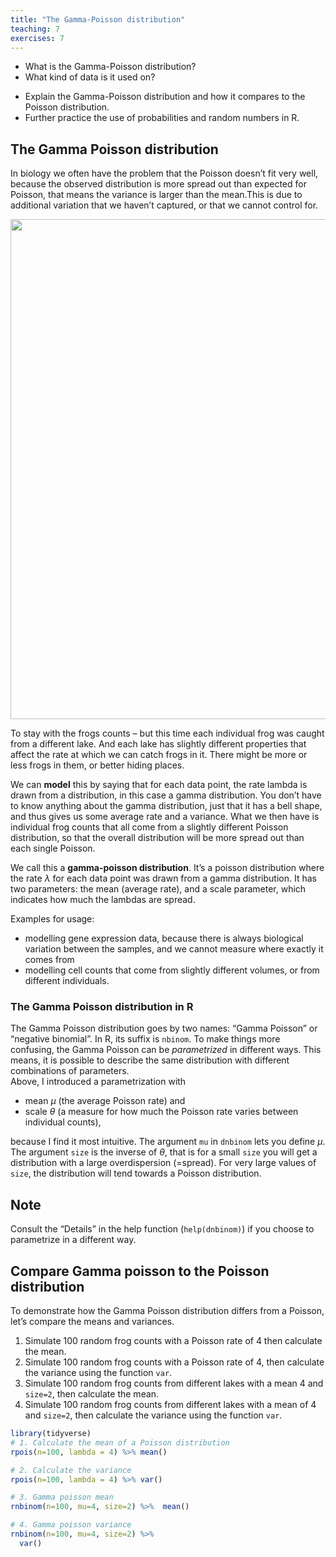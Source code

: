 ```yaml
---
title: "The Gamma-Poisson distribution"
teaching: 7
exercises: 7
---
```


:::::::::::::::::::::::::::::::::::::: questions 

- What is the Gamma-Poisson distribution?  
- What kind of data is it used on?

::::::::::::::::::::::::::::::::::::::::::::::::

::::::::::::::::::::::::::::::::::::: objectives

- Explain the Gamma-Poisson distribution and how it compares to the Poisson distribution.
- Further practice the use of probabilities and random numbers in R.
::::::::::::::::::::::::::::::::::::::::::::::::


## The Gamma Poisson distribution

In biology we often have the problem that the Poisson doesn’t fit very well, because the observed distribution is more spread out than expected for Poisson, that means the variance is larger than the mean.This is due to additional variation that we haven’t captured, or that we cannot control for.


<p align="center">
<img src="/fig/gamma-poisson.png" width="800"/>
</p>

To stay with the frogs counts -- but this time each individual frog was caught from a different lake.
And each lake has slightly different properties that affect the rate at which we can catch frogs in it. There might be more or less frogs in them, or better hiding places.

We can **model** this by saying that for each data point, the rate lambda is drawn from a distribution, in this case a gamma distribution. You don’t have to know anything about the gamma distribution, just that it has a bell shape, and thus gives us some average rate and a variance. 
What we then have is individual frog counts that all come from a slightly different Poisson distribution, so that the overall distribution will be more spread out than each single Poisson.


We call this a **gamma-poisson distribution**. It's a poisson distribution where the rate $\lambda$ for each data point was drawn from a gamma distribution. It has two parameters: the mean (average rate), and a scale parameter, which indicates how much the lambdas are spread.

Examples for usage:

- modelling gene expression data, because there is always biological variation between the samples, and we cannot measure where exactly it comes from
- modelling cell counts that come from slightly different volumes, or from different individuals.




### The Gamma Poisson distribution in R

The Gamma Poisson distribution goes by two names: "Gamma Poisson" or "negative binomial". In R, its suffix is `nbinom`. To make things more confusing, the Gamma Poisson can be *parametrized* in different ways. This means, it is possible to describe the same distribution with different combinations of parameters.  
Above, I introduced a parametrization with  

- mean $\mu$ (the average Poisson rate) and  
- scale $\theta$ (a measure for how much the Poisson rate varies between individual counts),  
 
because I find it most intuitive. The argument `mu` in `dnbinom` lets you define $\mu$. The argument `size` is the inverse of $\theta$, that is for a small `size` you will get a distribution with a large overdispersion (=spread). For very large values of `size`, the distribution will tend towards a Poisson distribution.


:::::::::::::::::::::: callout
## Note
Consult the "Details" in the help function (`help(dnbinom)`) if you choose to parametrize in a different way.
::::::::::::::::::::::::


:::::::::::::::::::::: challenge

## Compare Gamma poisson to the Poisson distribution
To demonstrate how the Gamma Poisson distribution differs from a Poisson, let's compare the means and variances. 

1. Simulate 100 random frog counts with a Poisson rate of 4 then calculate the mean.  
2. Simulate 100 random frog counts with a Poisson rate of 4, then calculate the variance using the function `var`.
3. Simulate 100 random frog counts from different lakes with a mean 4 and `size=2`, then calculate the mean.
4. Simulate 100 random frog counts from different lakes with a mean of 4 and `size=2`, then calculate the variance using the function `var`.

::::::::::::::::::::::: solution


```r
library(tidyverse)
# 1. Calculate the mean of a Poisson distribution
rpois(n=100, lambda = 4) %>% mean()

# 2. Calculate the variance
rpois(n=100, lambda = 4) %>% var()

# 3. Gamma poisson mean
rnbinom(n=100, mu=4, size=2) %>%  mean()

# 4. Gamma poisson variance
rnbinom(n=100, mu=4, size=2) %>% 
  var()
```

:::::::::::::::::::::::::::::
:::::::::::::::::::::::::::::